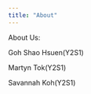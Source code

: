 ```yaml
---
title: "About"
---
```


About Us:

Goh Shao Hsuen(Y2S1)    

Martyn Tok(Y2S1)

Savannah Koh(Y2S1)


